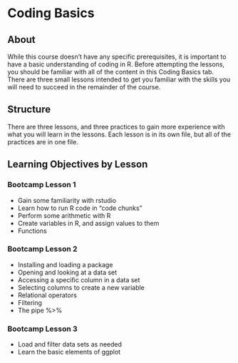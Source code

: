 # Coding Basics

## About

While this course doesn't have any specific prerequisites, it is important to have a basic understanding of coding in R. Before attempting the lessons, you should be familiar with all of the content in this Coding Basics tab. There are three small lessons intended to get you familiar with the skills you will need to succeed in the remainder of the course.

## Structure

There are three lessons, and three practices to gain more experience with what you will learn in the lessons. Each lesson is in its own file, but all of the practices are in one file.

## Learning Objectives by Lesson

### Bootcamp Lesson 1

-   Gain some familiarity with rstudio
-   Learn how to run R code in "code chunks"
-   Perform some arithmetic with R
-   Create variables in R, and assign values to them
-   Functions

### Bootcamp Lesson 2

-   Installing and loading a package
-   Opening and looking at a data set
-   Accessing a specific column in a data set
-   Selecting columns to create a new variable
-   Relational operators
-   Filtering
-   The pipe %\>%

### Bootcamp Lesson 3

-   Load and filter data sets as needed
-   Learn the basic elements of ggplot
